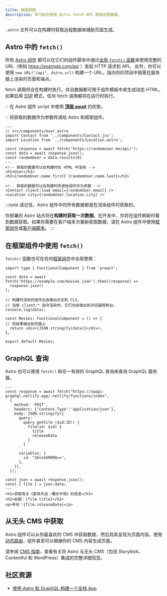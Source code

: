```yaml
---
title: 数据获取
description: 学习如何使用 Astro fetch API 获取远程数据。
---
```


`.astro` 文件可以在构建时获取远程数据来辅助页面生成。


## Astro 中的 `fetch()`

所有 [Astro 组件](/zh-cn/basics/astro-components/) 都可以在它们的组件脚本中通过[全局 `fetch()` 函数](https://developer.mozilla.org/zh-CN/docs/Web/API/fetch)来使用完整的 URL（例如 https://example.com/api ）发起 HTTP 请求到 API。
此外，你可以使用 `new URL("/api", Astro.url)` 构建一个 URL，指向你的项目中按需在服务器上渲染的页面和端点。

fetch 调用将会在构建时执行，并且数据都可用于组件模板中来生成动态 HTML。如果启用 [SSR](/zh-cn/guides/on-demand-rendering/) 模式，任何 fetch 调用都将在运行时执行。

💡 在 Astro 组件 script 中使用 [**顶层 await**](https://developer.mozilla.org/zh-CN/docs/Web/JavaScript/Reference/Operators/await#top_level_await) 的优势。

💡 将获取的数据作为参数传递给 Astro 和框架组件。

```astro /await fetch\\(.*?\\)/
---
// src/components/User.astro
import Contact from '../components/Contact.jsx';
import Location from '../components/Location.astro';

const response = await fetch('https://randomuser.me/api/');
const data = await response.json();
const randomUser = data.results[0]
---
<!-- 获取的数据可以在构建时在 HTML 中渲染 -->
<h1>User</h1>
<h2>{randomUser.name.first} {randomUser.name.last}</h2>

<!-- 获取的数据可以在构建时传递给组件作为参数 -->
<Contact client:load email={randomUser.email} />
<Location city={randomUser.location.city} />
```

:::note
请记住，Astro 组件中的所有数据都是在渲染组件时获取的。

你部署的 Astro 站点将在**构建时获取一次数据**。在开发中，你将在组件刷新时看到数据获取。如果你需要在客户端多次重新获取数据，请在 Astro 组件中使用[框架组件](/zh-cn/guides/framework-components/)或[客户端脚本](/zh-cn/guides/client-side-scripts/)。
:::

## 在框架组件中使用 `fetch()`

`fetch()` 函数也可在任何[框架组件](/zh-cn/guides/framework-components/)中全局使用：

```tsx title="src/components/Movies.tsx" /await fetch\\(.*?\\)/
import type { FunctionalComponent } from 'preact';

const data = await fetch('https://example.com/movies.json').then((response) =>
  response.json()
);

// 构建时渲染的组件也会输出日志到 CLI。
// 当用 client:* 指令渲染时，它们也会输出到浏览器控制台。
console.log(data);

const Movies: FunctionalComponent = () => {
// 将结果输出到页面上
  return <div>{JSON.stringify(data)}</div>;
};

export default Movies;
```

## GraphQL 查询

Astro 也可以使用 `fetch()` 和任一有效的 GraphQL 查询来查询 GraphQL 服务器。

```astro title="src/components/Film.astro" "await fetch"
---
const response = await fetch("https://swapi-graphql.netlify.app/.netlify/functions/index",
  {
    method: 'POST',
    headers: {'Content-Type':'application/json'},
    body: JSON.stringify({
      query: `
        query getFilm ($id:ID!) {
          film(id: $id) {
            title
            releaseDate
          }
        }
      `,
      variables: {
        id: "ZmlsbXM6MQ==",
      },
    }),
  });

const json = await response.json();
const { film } = json.data;
---
<h1>获取有关《星球大战：曙光乍现》的信息</h1>
<h2>标题：{film.title}</h2>
<p>年份：{film.releaseDate}</p>
```

## 从无头 CMS 中获取

Astro 组件可以从你最喜欢的 CMS 中获取数据，然后将其呈现为页面内容。使用[动态路由](/zh-cn/guides/routing/#动态路由)，组件甚至可以根据你的 CMS 内容生成页面。

请参阅 [CMS 指南](/zh-cn/guides/cms/)，查看有关将 Astro 与无头 CMS（包括 Storyblok、Contentful 和 WordPress）集成的完整详细信息。


## 社区资源

- [使用 Astro 和 GraphQL 构建一个全栈 App](https://robkendal.co.uk/blog/how-to-build-astro-site-with-graphql/)
